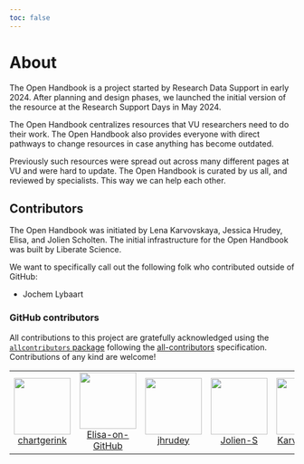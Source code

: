 ```yaml
---
toc: false
---
```


# About

The Open Handbook is a project started by Research Data Support in early 2024. After planning and design phases, we launched the initial version of the resource at the Research Support Days in May 2024.

The Open Handbook centralizes resources that VU researchers need to do their work. The Open Handbook also provides everyone with direct pathways to change resources in case anything has become outdated.

Previously such resources were spread out across many different pages at VU and were hard to update. The Open Handbook is curated by us all, and reviewed by specialists. This way we can help each other.

## Contributors

The Open Handbook was initiated by Lena Karvovskaya, Jessica Hrudey, Elisa, and Jolien Scholten. The initial infrastructure for the Open Handbook was built by Liberate Science.

We want to specifically call out the following folk who contributed outside of GitHub:

* Jochem Lybaart

### GitHub contributors 

<!-- ALL-CONTRIBUTORS-LIST:START - Do not remove or modify this section -->
<!-- prettier-ignore-start -->
<!-- markdownlint-disable -->

All contributions to this project are gratefully acknowledged using the [`allcontributors` package](https://github.com/ropenscilabs/allcontributors) following the [all-contributors](https://allcontributors.org) specification. Contributions of any kind are welcome!

<table>

<tr>
<td align="center">
<a href="https://github.com/chartgerink">
<img src="https://avatars.githubusercontent.com/u/2946344?v=4" width="100px;" alt=""/>
</a><br>
<a href="https://github.com/ubvu/open-handbook/commits?author=chartgerink">chartgerink</a>
</td>
<td align="center">
<a href="https://github.com/Elisa-on-GitHub">
<img src="https://avatars.githubusercontent.com/u/78543806?v=4" width="100px;" alt=""/>
</a><br>
<a href="https://github.com/ubvu/open-handbook/commits?author=Elisa-on-GitHub">Elisa-on-GitHub</a>
</td>
<td align="center">
<a href="https://github.com/jhrudey">
<img src="https://avatars.githubusercontent.com/u/35424147?v=4" width="100px;" alt=""/>
</a><br>
<a href="https://github.com/ubvu/open-handbook/commits?author=jhrudey">jhrudey</a>
</td>
<td align="center">
<a href="https://github.com/Jolien-S">
<img src="https://avatars.githubusercontent.com/u/142608800?v=4" width="100px;" alt=""/>
</a><br>
<a href="https://github.com/ubvu/open-handbook/commits?author=Jolien-S">Jolien-S</a>
</td>
<td align="center">
<a href="https://github.com/Karvovskaya">
<img src="https://avatars.githubusercontent.com/u/44666630?v=4" width="100px;" alt=""/>
</a><br>
<a href="https://github.com/ubvu/open-handbook/commits?author=Karvovskaya">Karvovskaya</a>
</td>
<td align="center">
<a href="https://github.com/peer35">
<img src="https://avatars.githubusercontent.com/u/5236397?u=a93ac937c9df9b61ac845b386f2414f5862a8438&v=4" width="100px;" alt=""/>
</a><br>
<a href="https://github.com/ubvu/open-handbook/commits?author=peer35">peer35</a>
</td>
</tr>

</table>

<!-- markdownlint-enable -->
<!-- prettier-ignore-end -->
<!-- ALL-CONTRIBUTORS-LIST:END -->

